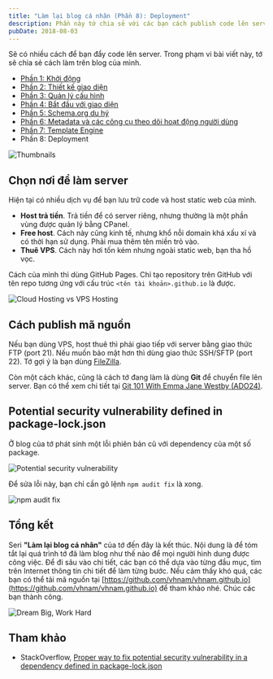 ```yaml
---
title: "Làm lại blog cá nhân (Phần 8): Deployment"
description: Phần này tớ chia sẻ với các bạn cách publish code lên server.
pubDate: 2018-08-03
---
```


Sẽ có nhiều cách để bạn đẩy code lên server. Trong phạm vi bài viết này, tớ sẽ chia sẻ cách làm trên blog của mình.

- [Phần 1: Khởi động](https://vhnam.github.io/tutorials/lam-lai-blog-ca-nhan-1/)
- [Phần 2: Thiết kế giao diện](https://vhnam.github.io/tutorials/lam-lai-blog-ca-nhan-2/)
- [Phần 3: Quản lý cấu hình](https://vhnam.github.io/tutorials/lam-lai-blog-ca-nhan-3/)
- [Phần 4: Bắt đầu với giao diện](https://vhnam.github.io/tutorials/lam-lai-blog-ca-nhan-4/)
- [Phần 5: Schema.org du hý](https://vhnam.github.io/tutorials/lam-lai-blog-ca-nhan-5/)
- [Phần 6: Metadata và các công cụ theo dõi hoạt động người dùng](https://vhnam.github.io/tutorials/lam-lai-blog-ca-nhan-6/)
- [Phần 7: Template Engine](https://vhnam.github.io/tutorials/lam-lai-blog-ca-nhan-7/)
- Phần 8: Deployment

![Thumbnails](../../assets/tutorials/lam-lai-blog-ca-nhan-8/thumbnails.jpg)

## Chọn nơi để làm server

Hiện tại có nhiều dịch vụ để bạn lưu trữ code và host static web của mình.

- **Host trả tiền**. Trả tiền để có server riêng, nhưng thường là một phần vùng được quản lý bằng CPanel.
- **Free host**. Cách này cũng kinh tế, nhưng khổ nỗi domain khá xấu xí và có thời hạn sử dụng. Phải mua thêm tên miền trỏ vào.
- **Thuê VPS**. Cách này hơi tốn kém nhưng ngoài static web, bạn tha hồ vọc.

Cách của mình thì dùng GitHub Pages. Chỉ tạo repository trên GitHub với tên repo tương ứng với cấu trúc `<tên tài khoản>.github.io` là được.

![Cloud Hosting vs VPS Hosting](../../assets/tutorials/lam-lai-blog-ca-nhan-8/cloud_vps_hosting.jpg)

## Cách publish mã nguồn

Nếu bạn dùng VPS, host thuê thì phải giao tiếp với server bằng giao thức FTP (port 21). Nếu muốn bảo mật hơn thì dùng giao thức SSH/SFTP (port 22). Tớ gợi ý là bạn dùng [FileZilla](https://filezilla-project.org/).

Còn một cách khác, cũng là cách tớ đang làm là dùng **Git** để chuyển file lên server. Bạn có thể xem chi tiết tại [Git 101 With Emma Jane Westby (ADO24)](https://www.arresteddevops.com/git-101/).

## Potential security vulnerability defined in package-lock.json

Ở blog của tớ phát sinh một lỗi phiên bản cũ với dependency của một số package.

![Potential security vulnerability](../../assets/tutorials/lam-lai-blog-ca-nhan-8/Potential-security-vulnerability.jpg)

Để sửa lỗi này, bạn chỉ cần gõ lệnh `npm audit fix` là xong.

![npm audit fix](../../assets/tutorials/lam-lai-blog-ca-nhan-8/npm-audit-fix.jpg)

## Tổng kết

Seri **"Làm lại blog cá nhân"** của tớ đến đây là kết thúc. Nội dung là để tóm tắt lại quá trình tớ đã làm blog như thế nào để mọi người hình dung được công việc. Để đi sâu vào chi tiết, các bạn có thể dựa vào từng đầu mục, tìm trên Internet thông tin chi tiết để làm từng bước. Nếu cảm thấy khó quá, các bạn có thể tải mã nguồn tại [https://github.com/vhnam/vhnam.github.io](https://github.com/vhnam/vhnam.github.io) để tham khảo nhé. Chúc các bạn thành công.

![Dream Big, Work Hard](../../assets/tutorials/lam-lai-blog-ca-nhan-8/dream-big-word-hard.jpg)

## Tham khảo

- StackOverflow, [Proper way to fix potential security vulnerability in a dependency defined in package-lock.json](https://stackoverflow.com/questions/49582891/proper-way-to-fix-potential-security-vulnerability-in-a-dependency-defined-in-pa)
